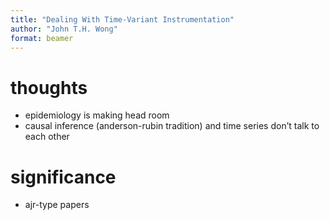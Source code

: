 ```yaml
---
title: "Dealing With Time-Variant Instrumentation"
author: "John T.H. Wong"
format: beamer
---
```


# thoughts
- epidemiology is making head room
- causal inference (anderson-rubin tradition) and time series don't talk to each other

# significance
- ajr-type papers

